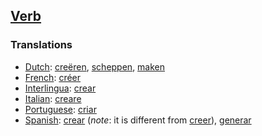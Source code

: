 ==[[Verb]]==

===Translations===
*[[Dutch]]: [[creëren]], [[scheppen]], [[maken]]
*[[French]]: [[créer]]
*[[Interlingua]]: [[crear]]
*[[Italian]]: [[creare]]
*[[Portuguese]]: [[criar]]
*[[Spanish]]: [[crear]] (''note'': it is different from [[creer]]), [[generar]]